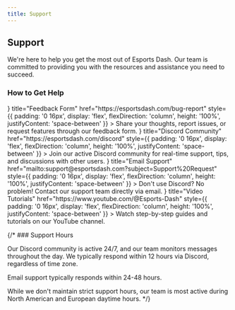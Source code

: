 ```yaml
---
title: Support
---
```





<div style={{marginBottom: '20px'}}></div>

## Support

We're here to help you get the most out of Esports Dash. Our team is committed to providing you with the resources and assistance you need to succeed.

### How to Get Help

<Cards>
  <Cards.Card
    icon={<MessageSquare />}
    title="Feedback Form"
    href="https://esportsdash.com/bug-report"
    style={{
      padding: '0 16px',
      display: 'flex',
      flexDirection: 'column',
      height: '100%',
      justifyContent: 'space-between'
    }}
  >
    Share your thoughts, report issues, or request features through our feedback form.
  </Cards.Card>
  <Cards.Card
    icon={<DiscordIcon />}
    title="Discord Community"
    href="https://esportsdash.com/discord"
    style={{
      padding: '0 16px',
      display: 'flex',
      flexDirection: 'column',
      height: '100%',
      justifyContent: 'space-between'
    }}
  >
    Join our active Discord community for real-time support, tips, and discussions with other users.
  </Cards.Card>
  <Cards.Card
    icon={<Mail />}
    title="Email Support"
    href="mailto:support@esportsdash.com?subject=Support%20Request"
    style={{
      padding: '0 16px',
      display: 'flex',
      flexDirection: 'column',
      height: '100%',
      justifyContent: 'space-between'
    }}
  >
    Don't use Discord? No problem! Contact our support team directly via email.
  </Cards.Card>
  <Cards.Card
    icon={<Video />}
    title="Video Tutorials"
    href="https://www.youtube.com/@Esports-Dash"
    style={{
      padding: '0 16px',
      display: 'flex',
      flexDirection: 'column',
      height: '100%',
      justifyContent: 'space-between'
    }}
  >
    Watch step-by-step guides and tutorials on our YouTube channel.
  </Cards.Card>
</Cards>

{/* ### Support Hours

Our Discord community is active 24/7, and our team monitors messages throughout the day. We typically respond within 12 hours via Discord, regardless of time zone.

Email support typically responds within 24-48 hours.

While we don't maintain strict support hours, our team is most active during North American and European daytime hours. */}